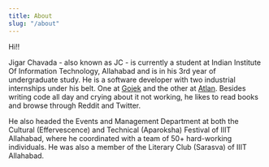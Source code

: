 ```yaml
---
title: About
slug: "/about"
---
```


Hi!!

Jigar Chavada - also known as JC - is currently a student at Indian Institute Of Information Technology, Allahabad and is in his 3rd year of undergraduate study. He is a software developer with two industrial internships under his belt. One at [Gojek](https://www.gojek.io/) and the other at [Atlan](https://atlan.com/). Besides writing code all day and crying about it not working, he likes to read books and browse through Reddit and Twitter.

He also headed the Events and Management Department at both the Cultural (Effervescence) and Technical (Aparoksha) Festival of IIIT Allahabad, where he coordinated with a team of 50+ hard-working individuals. He was also a member of the Literary Club (Sarasva) of IIIT Allahabad.
